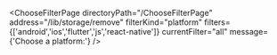 


<ChooseFilterPage
    directoryPath="/ChooseFilterPage"
    address="/lib/storage/remove"
    filterKind="platform"
    filters={['android','ios','flutter','js','react-native']}
    currentFilter="all"
    message={'Choose a platform:'}
/>
